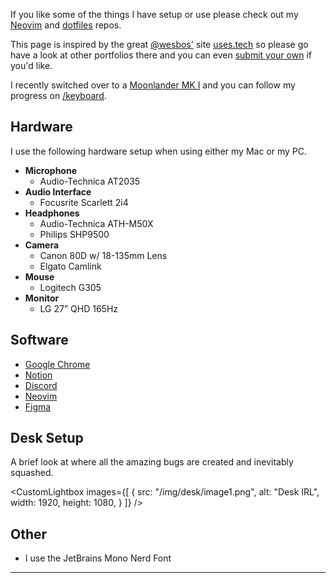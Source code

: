 
If you like some of the things I have setup or use please check out my <a href="https://github.com/Hacksore/dotfiles/tree/master/.config/astronvim/lua/user" target="_blank">Neovim</a> and <a href="https://github.com/Hacksore/dotfiles" target="_blank">dotfiles</a> repos.

This page is inspired by the great <a href="https://twitter.com/wesbos" target="_blank">@wesbos'</a> site <a href="https://uses.tech" target="_blank">uses.tech</a> so please go have a look at other portfolios there and you can even <a href="https://github.com/wesbos/awesome-uses/blob/master/contribution-guide.md" target="_blank">submit your own</a> if you'd like.

I recently switched over to a <a href="https://www.zsa.io/moonlander" target="_blank">Moonlander MK I</a> and you can follow my progress on [/keyboard](/keyboard).

## Hardware
I use the following hardware setup when using either my Mac or my PC.
- **Microphone**
  - Audio-Technica AT2035
- **Audio Interface**
  - Focusrite Scarlett 2i4
- **Headphones**
  - Audio-Technica ATH-M50X
  - Philips SHP9500
- **Camera**
  - Canon 80D w/ 18-135mm Lens
  - Elgato Camlink
- **Mouse**
  - Logitech G305
- **Monitor**
  - LG 27” QHD 165Hz

## Software
- <a href="https://www.google.com/chrome/" target="_blank">Google Chrome</a>
- <a href="https://www.notion.so" target="_blank">Notion</a>
- <a href="https://discord.com" target="_blank">Discord</a>
- <a href="https://neovim.com" target="_blank">Neovim</a>
- <a href="https://figma.com" target="_blank">Figma</a>

## Desk Setup
A brief look at where all the amazing bugs are created and inevitably squashed.
 
<CustomLightbox
  images={[
    {
      src: "/img/desk/image1.png",
      alt: "Desk IRL",
      width: 1920,
      height: 1080, 
    }
  ]}
/>

## Other
- I use the JetBrains Mono Nerd Font

---
